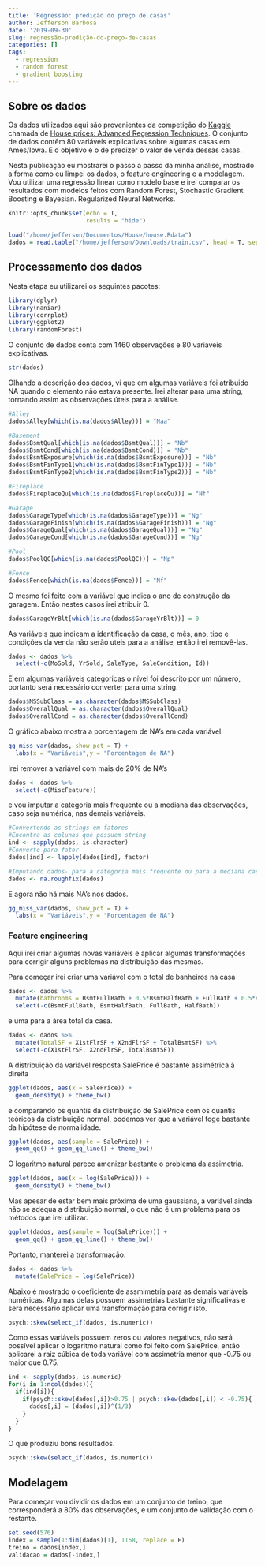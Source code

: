 ```yaml
---
title: 'Regressão: predição do preço de casas'
author: Jefferson Barbosa
date: '2019-09-30'
slug: regressão-predição-do-preço-de-casas
categories: []
tags:
  - regression
  - random forest
  - gradient boosting
---  
```


  <h2> Sobre os dados </h2>
  
  Os dados utilizados aqui são provenientes da competição do [Kaggle](kaggle.com) chamada de [House prices: Advanced Regression Techniques](https://www.kaggle.com/c/house-prices-advanced-regression-techniques/overview). O conjunto de dados contêm 80 variáveis explicativas sobre algumas casas em Ames/Iowa. E o objetivo é o de predizer o valor de venda dessas casas. 
  
  
  Nesta publicação eu mostrarei o passo a passo da minha análise, mostrado a forma como eu limpei os dados, o feature engineering e a modelagem. Vou utilizar uma regressão linear como modelo base e irei comparar os resultados com modelos feitos com Random Forest, Stochastic Gradient Boosting e Bayesian. Regularized Neural Networks. 
```r
knitr::opts_chunk$set(echo = T,
                      results = "hide")
```

```r
load("/home/jefferson/Documentos/House/house.Rdata")
dados = read.table("/home/jefferson/Downloads/train.csv", head = T, sep = ",", stringsAsFactors = F)
```

<h2>Processamento dos dados</h2>
Nesta etapa eu utilizarei os seguintes pacotes:
```r
library(dplyr)
library(naniar)
library(corrplot)
library(ggplot2)
library(randomForest)
```

O conjunto de dados conta com 1460 observações e 80 variáveis explicativas.
```r
str(dados)
```
Olhando a descrição dos dados, vi que em algumas variáveis foi atribuido NA quando o elemento não estava presente. Irei alterar para uma string, tornando assim as observações úteis para a análise.

```r
#Alley
dados$Alley[which(is.na(dados$Alley))] = "Naa"

#Basement
dados$BsmtQual[which(is.na(dados$BsmtQual))] = "Nb"
dados$BsmtCond[which(is.na(dados$BsmtCond))] = "Nb"
dados$BsmtExposure[which(is.na(dados$BsmtExposure))] = "Nb"
dados$BsmtFinType1[which(is.na(dados$BsmtFinType1))] = "Nb"
dados$BsmtFinType2[which(is.na(dados$BsmtFinType2))] = "Nb"

#Fireplace
dados$FireplaceQu[which(is.na(dados$FireplaceQu))] = "Nf"

#Garage
dados$GarageType[which(is.na(dados$GarageType))] = "Ng"
dados$GarageFinish[which(is.na(dados$GarageFinish))] = "Ng"
dados$GarageQual[which(is.na(dados$GarageQual))] = "Ng"
dados$GarageCond[which(is.na(dados$GarageCond))] = "Ng"

#Pool
dados$PoolQC[which(is.na(dados$PoolQC))] = "Np"

#Fence
dados$Fence[which(is.na(dados$Fence))] = "Nf"
```
O mesmo foi feito com a variável que indica o ano de construção da garagem. Então nestes casos irei atribuir 0.

```r
dados$GarageYrBlt[which(is.na(dados$GarageYrBlt))] = 0
```
As variáveis que indicam a identificação da casa, o mês, ano, tipo e condições da venda não serão uteis para a análise, então irei removê-las. 
```r
dados <- dados %>%
  select(-c(MoSold, YrSold, SaleType, SaleCondition, Id))
```
E em algumas variáveis categoricas o nível foi descrito por um número, portanto será necessário converter para uma string.
```r
dados$MSSubClass = as.character(dados$MSSubClass)
dados$OverallQual = as.character(dados$OverallQual)
dados$OverallCond = as.character(dados$OverallCond)
```
O gráfico abaixo mostra a porcentagem de NA's em cada variável.
```r
gg_miss_var(dados, show_pct = T) +
  labs(x = "Variáveis",y = "Porcentagem de NA")
```
Irei remover a variável com mais de 20% de NA's
```r
dados <- dados %>%
  select(-c(MiscFeature))
```
e vou imputar a categoria mais frequente ou a mediana das observações, caso seja numérica, nas demais variáveis.
```r
#Convertendo as strings em fatores 
#Encontra as colunas que possuem string
ind <- sapply(dados, is.character)
#Converte para fator
dados[ind] <- lapply(dados[ind], factor)

#Imputando dados- para a categoria mais frequente ou para a mediana caso numerico
dados <- na.roughfix(dados)
```
E agora não há mais NA's nos dados.
```r
gg_miss_var(dados, show_pct = T) +
  labs(x = "Variáveis",y = "Porcentagem de NA")
```
<h3>Feature engineering</h3>
Aqui irei criar algumas novas variáveis e aplicar algumas transformações para corrigir alguns problemas na distribuição das mesmas.

Para começar irei criar uma variável com o total de banheiros na casa
```r
dados <- dados %>%
  mutate(bathrooms = BsmtFullBath + 0.5*BsmtHalfBath + FullBath + 0.5*HalfBath) %>%
  select(-c(BsmtFullBath, BsmtHalfBath, FullBath, HalfBath))
```
e uma para a área total da casa.
```r
dados <- dados %>%
  mutate(TotalSF = X1stFlrSF + X2ndFlrSF + TotalBsmtSF) %>%
  select(-c(X1stFlrSF, X2ndFlrSF, TotalBsmtSF))
```

A distribuição da variável resposta SalePrice é bastante assimétrica à direita 
```r
ggplot(dados, aes(x = SalePrice)) + 
  geom_density() + theme_bw()
```

e comparando os quantis da distribuição de SalePrice com os quantis teóricos da distribuição normal, podemos ver que a variável foge bastante da hipótese de normalidade.
```r
ggplot(dados, aes(sample = SalePrice)) +
  geom_qq() + geom_qq_line() + theme_bw()
```

O logaritmo natural parece amenizar bastante o problema da assimetria.
```r
ggplot(dados, aes(x = log(SalePrice))) + 
  geom_density() + theme_bw()
```
Mas apesar de estar bem mais próxima de uma gaussiana, a variável ainda não se adequa a distribuição normal, o que não é um problema para os métodos que irei utilizar.
```r
ggplot(dados, aes(sample = log(SalePrice))) + 
  geom_qq() + geom_qq_line() + theme_bw()
```
Portanto, manterei a transformação.
```r
dados <- dados %>%
  mutate(SalePrice = log(SalePrice))
```
Abaixo é mostrado o coeficiente de assmimetria para as demais variáveis numéricas. Algumas delas possuem assimetrias bastante significativas e será necessário aplicar uma transformação para corrigir isto.
```r
psych::skew(select_if(dados, is.numeric))
```
Como essas variáveis possuem zeros ou valores negativos, não será possível aplicar o logaritmo natural como foi feito com SalePrice, então aplicarei a raiz cúbica de toda variável com assimetria menor que -0.75 ou maior que 0.75.
```r
ind <- sapply(dados, is.numeric)
for(i in 1:ncol(dados)){
  if(ind[i]){
    if(psych::skew(dados[,i])>0.75 | psych::skew(dados[,i]) < -0.75){
      dados[,i] = (dados[,i])^(1/3)
    }
  }
}
```
O que produziu bons resultados.
```r
psych::skew(select_if(dados, is.numeric))
```

<h2>Modelagem</h2>
Para começar vou dividir os dados em um conjunto de treino, que corresponderá a 80% das observações, e um conjunto de validação com o restante. 
```r
set.seed(576)
index = sample(1:dim(dados)[1], 1168, replace = F)
treino = dados[index,]
validacao = dados[-index,]
```
